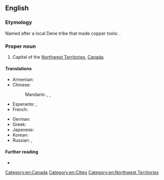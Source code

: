 ==English==

===Etymology===
Named after a local Dene tribe that made copper tools: {{compound|en|yellow|knife}}.

===Proper noun===
{{en-proper noun|head=[[yellow|Yellow]][[knife]]}}

# Capital of the [[Northwest Territories]], [[Canada]].

====Translations====
{{trans-top|capital of the Northwest Territories, Canada}}
* Armenian: {{t|hy|Ելոունայֆ|sc=Armn}}
* Chinese:
*: Mandarin: {{t|cmn|耶洛奈夫|tr=Yēluònàifū|sc=Hani}}, {{t|cmn|黃刀鎮|sc=Hani}}, {{t|cmn|黄刀镇|tr=Huángdāo zhèn|sc=Hani}}
* Esperanto: {{t|eo|Yellowknife}}, {{qualifier|Esperantized}} {{t|eo|Jelonajfo}}
* French: {{t-needed|fr}}
{{trans-mid}}
* German: {{t+|de|Yellowknife}}
* Greek: {{t|el|Γέλοουναϊφ|n}}
* Japanese: {{t|ja|イエローナイフ|tr=Ierōnaifu|sc=Jpan}}
* Korean: {{t|ko|옐로나이프|tr=Yellonaipeu|sc=Kore}}
* Russian: {{t+|ru|Йе́ллоунайф|m}}, {{t+|ru|Йеллоуна́йф|m}}
{{trans-bottom}}

====Further reading====
* {{pedialite|lang=en}}

[[Category:en:Canada]]
[[Category:en:Cities]]
[[Category:en:Northwest Territories]]